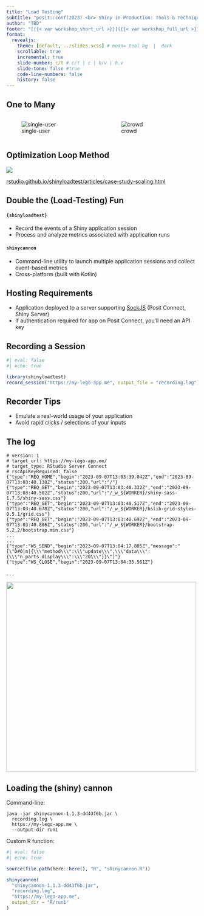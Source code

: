 ```yaml
---
title: "Load Testing"
subtitle: "posit::conf(2023) <br> Shiny in Production: Tools & Techniques"
author: "TBD"
footer: "[{{< var workshop_short_url >}}]({{< var workshop_full_url >}})"
format: 
  revealjs:
    theme: [default, ../slides.scss] # moon= teal bg  |  dark
    scrollable: true
    incremental: true
    slide-number: c/t # c/t | c | h/v | h.v
    slide-tone: false #true
    code-line-numbers: false
    history: false
---
```


## One to Many

:::: {.columns}

::: {.column width="50%"}
![single-user](assets/img/lego_single_user_computer.png)
:::

::: {.column width="50%"}
![crowd](assets/img/lego_crowd.jpg)
:::

::::

## Optimization Loop Method

![](assets/img/loop.svg)

::: footer
[rstudio.github.io/shinyloadtest/articles/case-study-scaling.html](https://rstudio.github.io/shinyloadtest/articles/case-study-scaling.html)
:::

## Double the (Load-Testing) Fun

#### `{shinyloadtest}`

* Record the events of a Shiny application session
* Process and analyze metrics associated with application runs

#### `shinycannon`

* Command-line utility to launch multiple application sessions and collect event-based metrics
* Cross-platform (built with Kotlin)

## Hosting Requirements

* Application deployed to a server supporting [SockJS](https://github.com/sockjs/sockjs-client) (Posit Connect, Shiny Server)
* If authentication required for app on Posit Connect, you'll need an API key

## Recording a Session

```r
#| eval: false
#| echo: true

library(shinyloadtest)
record_session("https://my-lego-app.me", output_file = "recording.log")
```

## Recorder Tips

* Emulate a real-world usage of your application
* Avoid rapid clicks / selections of your inputs

## The log

```
# version: 1
# target_url: https://my-lego-app.me/
# target_type: RStudio Server Connect
# rscApiKeyRequired: false
{"type":"REQ_HOME","begin":"2023-09-07T13:03:39.042Z","end":"2023-09-07T13:03:40.138Z","status":200,"url":"/"}
{"type":"REQ_GET","begin":"2023-09-07T13:03:40.332Z","end":"2023-09-07T13:03:40.502Z","status":200,"url":"/_w_${WORKER}/shiny-sass-1.7.5/shiny-sass.css"}
{"type":"REQ_GET","begin":"2023-09-07T13:03:40.517Z","end":"2023-09-07T13:03:40.678Z","status":200,"url":"/_w_${WORKER}/bslib-grid-styles-0.5.1/grid.css"}
{"type":"REQ_GET","begin":"2023-09-07T13:03:40.692Z","end":"2023-09-07T13:03:40.886Z","status":200,"url":"/_w_${WORKER}/bootstrap-5.2.2/bootstrap.min.css"}
...
...
{"type":"WS_SEND","begin":"2023-09-07T13:04:17.805Z","message":"[\"D#0|m|{\\\"method\\\":\\\"update\\\",\\\"data\\\":{\\\"n_parts_display\\\":\\\"20\\\"}}\"]"}
{"type":"WS_CLOSE","begin":"2023-09-07T13:04:35.561Z"}
```

. . .

![](assets/img/confused_minifig.jpg){.absolute top=50 right=250 width="500px" height="500px"}

## Loading the (shiny) cannon

Command-line:

```
java -jar shinycannon-1.1.3-dd43f6b.jar \
  recording.log \
  https://my-lego-app.me \
  --output-dir run1
```

Custom R function:

```r
#| eval: false
#| echo: true

source(file.path(here::here(), "R", "shinycannon.R"))

shinycannon(
  "shinycannon-1.1.3-dd43f6b.jar",
  "recording.log",
  "https://my-lego-app.me",
  output_dir = "R/run1"
)
```


